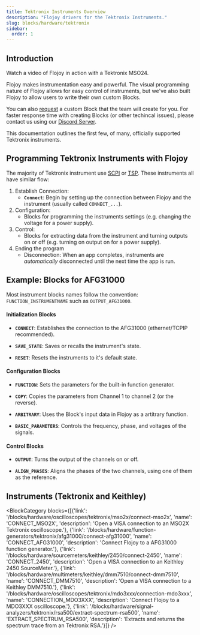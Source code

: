 ```yaml
---
title: Tektronix Instruments Overview
description: "Flojoy drivers for the Tektronix Instruments."
slug: blocks/hardware/tektronix
sidebar:
  order: 1
---
```


## Introduction

Watch a video of Flojoy in action with a Tektronix MSO24.


<div className="not-content">
<YouTube id="y-8hK6zIYwI" />
</div>


Flojoy makes instrumentation easy and powerful. The visual programming nature of Flojoy allows for easy control of instruments, but we've also built Flojoy to allow users to write their own custom Blocks.

You can also [request](https://toqo276pj36.typeform.com/to/F5rSHVu1) a custom Block that the team will create for you. For faster response time with creating Blocks (or other techincal issues), please contact us using our [Discord Server](https://discord.gg/dPCrKxZR).

This documentation outlines the first few, of many, officially supported Tektronix instruments.

## Programming Tektronix Instruments with Flojoy

The majority of Tektronix instrument use [SCPI](https://en.wikipedia.org/wiki/Standard_Commands_for_Programmable_Instruments) or [TSP](https://download.tek.com/document/1KW-61540-0_Script_with_TSP_Application_Note_031121.pdf). These instruments all have similar flow:

1. Establish Connection:
   - **`Connect`**: Begin by setting up the connection between Flojoy and the instrument (usually called `CONNECT_...`).
2. Configuration:
    - Blocks for programming the instruments settings (e.g. changing the voltage for a power supply).
3. Control:
    - Blocks for extracting data from the instrument and turning outputs on or off (e.g. turning on output on for a power supply).
4. Ending the program
   - Disconnection: When an app completes, instruments are *automatically* disconnected until the next time the app is run.


## Example: Blocks for AFG31000

Most instrument blocks names follow the convention: `FUNCTION_INSTRUMENTNAME` such as `OUTPUT_AFG31000`.

#### Initialization Blocks

- **`CONNECT`**: Establishes the connection to the AFG31000 (ethernet/TCPIP recommended).

- **`SAVE_STATE`**: Saves or recalls the instrument's state.

- **`RESET`**: Resets the instruments to it's default state.

#### Configuration Blocks

- **`FUNCTION`**: Sets the parameters for the built-in function generator.

- **`COPY`**: Copies the parameters from Channel 1 to channel 2 (or the reverse).

- **`ARBITRARY`**: Uses the Block's input data in Flojoy as a artitrary function.

- **`BASIC_PARAMETERS`**: Controls the frequency, phase, and voltages of the signals.

#### Control Blocks

- **`OUTPUT`**: Turns the output of the channels on or off. 

- **`ALIGN_PHASES`**: Aligns the phases of the two channels, using one of them as the reference.


## Instruments (Tektronix and Keithley)


<BlockCategory blocks={[{'link': '/blocks/hardware/oscilloscopes/tektronix/mso2x/connect-mso2x', 'name': 'CONNECT_MSO2X', 'description': 'Open a VISA connection to an MSO2X Tektronix oscilloscope.'}, {'link': '/blocks/hardware/function-generators/tektronix/afg31000/connect-afg31000', 'name': 'CONNECT_AFG31000', 'description': 'Connect Flojoy to a AFG31000 function generator.'}, {'link': '/blocks/hardware/sourcemeters/keithley/2450/connect-2450', 'name': 'CONNECT_2450', 'description': 'Open a VISA connection to an Keithley 2450 SourceMeter.'}, {'link': '/blocks/hardware/multimeters/keithley/dmm7510/connect-dmm7510', 'name': 'CONNECT_DMM7510', 'description': 'Open a VISA connection to a Keithley DMM7510.'}, {'link': '/blocks/hardware/oscilloscopes/tektronix/mdo3xxx/connection-mdo3xxx', 'name': 'CONNECTION_MDO3XXX', 'description': 'Connect Flojoy to a MDO3XXX oscilloscope.'}, {'link': '/blocks/hardware/signal-analyzers/tektronix/rsa500/extract-spectrum-rsa500', 'name': 'EXTRACT_SPECTRUM_RSA500', 'description': 'Extracts and returns the spectrum trace from an Tektronix RSA.'}]} />

